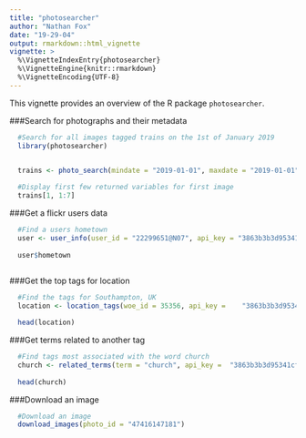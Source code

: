 ```yaml
---
title: "photosearcher"
author: "Nathan Fox"
date: "19-29-04"
output: rmarkdown::html_vignette
vignette: >
  %\VignetteIndexEntry{photosearcher}
  %\VignetteEngine{knitr::rmarkdown}
  %\VignetteEncoding{UTF-8}
---
```


This vignette provides an overview of the R package `photosearcher`.

###Search for photographs and their metadata
```r
  #Search for all images tagged trains on the 1st of January 2019
  library(photosearcher)


  trains <- photo_search(mindate = "2019-01-01", maxdate = "2019-01-01", text = "train", api_key = "3863b3b3d95341cff763f05e989012b7")
  
  #Display first few returned variables for first image
  trains[1, 1:7]
```

###Get a flickr users data
```r
  #Find a users hometown
  user <- user_info(user_id = "22299651@N07", api_key = "3863b3b3d95341cff763f05e989012b7")
  
  user$hometown
 
```

###Get the top tags for location
```r
  #Find the tags for Southampton, UK
  location <- location_tags(woe_id = 35356, api_key =    "3863b3b3d95341cff763f05e989012b7")

  head(location)

```

###Get terms related to another tag
```r
  #Find tags most associated with the word church
  church <- related_terms(term = "church", api_key =  "3863b3b3d95341cff763f05e989012b7")
  
  head(church)

```

###Download an image
```r
  #Download an image
  download_images(photo_id = "47416147181")

```

